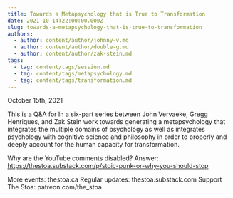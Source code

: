 ```yaml
---
title: Towards a Metapsychology that is True to Transformation
date: 2021-10-14T22:00:00.000Z
slug: towards-a-metapsychology-that-is-true-to-transformation
authors:
  - author: content/author/johnny-v.md
  - author: content/author/double-g.md
  - author: content/author/zak-stein.md
tags:
  - tag: content/tags/session.md
  - tag: content/tags/metapsychology.md
  - tag: content/tags/transformation.md
---
```


October 15th, 2021

This is a Q&A for In a six-part series between John Vervaeke, Gregg Henriques, and Zak Stein work towards generating a metapsychology that integrates the multiple domains of psychology as well as integrates psychology with cognitive science and philosophy in order to properly and deeply account for the human capacity for transformation.

Why are the YouTube comments disabled? Answer: https://thestoa.substack.com/p/stoic-punk-or-why-you-should-stop

More events: thestoa.ca 
Regular updates: thestoa.substack.com 
Support The Stoa: patreon.com/the_stoa
